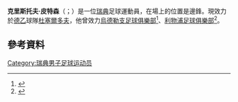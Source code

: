 {{expand|time=2015-05-18T09:59:21+00:00}}
{{noteTA
|G1=Football
|G2=uefa
|G3=FACup
|1=zh-cn:皮特森;zh-hk:彼達臣;zh-tw:皮特森;
|2=zh-cn:克里斯托夫;zh-hk:基斯杜化;zh-tw:克里斯托夫;
}}
{{Infobox football biography
| name = 克里斯托夫·皮特森<br>Kristoffer Peterson
| image = Kristoffer Peterson 2013.jpg
| image_size = 
| caption = 
| fullname = Kristoffer Paul Peterson<ref>{{cite web |title=Barclays Premier League Squad Lists 2013/14 are revealed |url=http://www.premierleague.com/en-gb/news/news/2013-14/sep/premier-league-squad-lists-201314.html |publisher=Premier League |accessdate=29 December 2013 |url-status=dead |archiveurl=https://web.archive.org/web/20160407185628/http://www.premierleague.com/en-gb/news/news/2013-14/sep/premier-league-squad-lists-201314.html |archivedate=2016-04-07 |dead-url=no }}</ref>
| birth_date = {{birth date and age|1994|11|28|df=y}}
| birth_place = [[瑞典|瑞典]][[哥德堡|哥德堡]]
| height = 1.85 m
| position = 邊鋒
| currentclub = [[福尔图娜杜塞尔多夫|杜塞爾多夫]]
| clubnumber = 
| youthyears1 = {{0|0000}}–2010
| youthclubs1 = Sävedalens IF
| youthyears2 = 2011–2014
| youthclubs2 = [[利物浦足球俱樂部|利物浦]]
| years1 = 2013–2014
| clubs1 = [[利物浦足球俱樂部|利物浦]]
| caps1 = 0
| goals1 = 0
| years2 = 2013–2014
| clubs2 = → [[特兰米尔流浪者足球俱乐部|燦美爾]] (loan)
| caps2 = 6
| goals2 = 0
| years3 = 2014–2017
| clubs3 = [[烏德勒支足球俱樂部|烏德勒支]]
| caps3 = 30
| goals3 = 3
| years4 = 2016
| clubs4 = → [[卡格迪洛達JC|洛達]] (loan)
| caps4 = 14
| goals4 = 1
| years5 = 2017–2019
| clubs5 = [[艾美路荷華高斯|荷華高斯]]
| caps5 = 81
| goals5 = 23
| years6 = 2019–2020
| clubs6 = [[斯旺西城足球俱乐部|史雲斯]]
| caps6 = 7
| goals6 = 0
| years7 = 2020
| clubs7 = → [[烏德勒支足球俱樂部|烏德勒支]] (loan)
| caps7 = 6
| goals7 = 1
| years8 = 2020–
| clubs8 = [[福尔图娜杜塞尔多夫|杜塞爾多夫]]
| caps8 = 0
| goals8 = 0
| nationalyears1 = 2009–2011
| nationalteam1 = 瑞典U17
| nationalcaps1 = 6
| nationalgoals1 = 2
| nationalyears2 = 2014–2015
| nationalteam2 = [[瑞典21歲以下國家足球隊|瑞典U21]]
| nationalcaps2 = 7
| nationalgoals2 = 1
| nationalyears3 = 2018–
| nationalteam3 = [[瑞典國家足球隊|瑞典]]
| nationalcaps3 = 1
| nationalgoals3 = 0
| medaltemplates = 
| club-update = 5 October 2020
| nationalteam-update = 16 October 2018
}}

'''克里斯托夫·皮特森'''（{{lang-sv|Kristoffer Peterson}}；{{bd|1994年|11月28日}}）是一位[[瑞典|瑞典]]足球運動員，在場上的位置是邊鋒。現效力於[[德乙|德乙]]球隊[[福尔图娜杜塞尔多夫|杜塞爾多夫]]，他曾效力[[烏德勒支足球俱樂部|烏德勒支足球俱樂部]]<ref>{{cite web|title=Peterson van Liverpool naar FC Utrecht|url=http://fcutrecht.nl/nieuws/actueel/10397/peterson-van-liverpool-naar-fc-utrecht|publisher=FC Utrecht|deadurl=yes|archiveurl=https://web.archive.org/web/20140903080602/http://fcutrecht.nl/nieuws/actueel/10397/peterson-van-liverpool-naar-fc-utrecht|archivedate=2014-09-03|accessdate=2015-05-18}}</ref>、[[利物浦足球俱樂部|利物浦足球俱樂部]]<ref>{{cite web|url=http://www.liverpoolfc.com/team/academy/player/kristoffer-peterson|title=Kristoffer Peterson - Liverpool FC|publisher=Liverpool FC|date=18 December 2013|accessdate=18 December 2013|deadurl=yes|archiveurl=https://web.archive.org/web/20131203002740/http://www.liverpoolfc.com/team/academy/player/kristoffer-peterson|archivedate=2013年12月3日}}</ref>。

==參考資料==
{{reflist}}

{{杜塞爾多夫球員名單}}

{{DEFAULTSORT:Peterson, Kristoffer}}
[[Category:瑞典男子足球运动员|Category:瑞典男子足球运动员]]